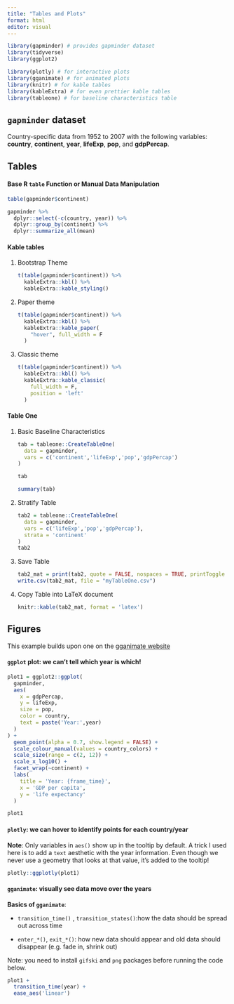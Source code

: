 ```yaml
---
title: "Tables and Plots"
format: html
editor: visual
---
```


```r
library(gapminder) # provides gapminder dataset
library(tidyverse)
library(ggplot2)

library(plotly) # for interactive plots
library(gganimate) # for animated plots
library(knitr) # for kable tables
library(kableExtra) # for even prettier kable tables
library(tableone) # for baseline characteristics table
```

## `gapminder` dataset

Country-specific data from 1952 to 2007 with the following variables: **country**, **continent**, **year**, **lifeExp**, **pop**, and **gdpPercap**.

## Tables

#### Base R `table` Function or Manual Data Manipulation

```r
table(gapminder$continent)
```

```r
gapminder %>%
  dplyr::select(-c(country, year)) %>%
  dplyr::group_by(continent) %>%
  dplyr::summarize_all(mean)
```

#### Kable tables

1.  Bootstrap Theme

    ```r
    t(table(gapminder$continent)) %>%
      kableExtra::kbl() %>%
      kableExtra::kable_styling()
    ```

2.  Paper theme

    ```r
    t(table(gapminder$continent)) %>%
      kableExtra::kbl() %>%
      kableExtra::kable_paper(
        "hover", full_width = F
      )
    ```

3.  Classic theme

    ```r
    t(table(gapminder$continent)) %>%
      kableExtra::kbl() %>%
      kableExtra::kable_classic(
        full_width = F,
        position = 'left'
      )
    ```

#### Table One

1.  Basic Baseline Characteristics

    ```r
    tab = tableone::CreateTableOne(
      data = gapminder,
      vars = c('continent','lifeExp','pop','gdpPercap')
    )

    tab
    ```

    ```r
    summary(tab)
    ```

2.  Stratify Table

    ```r
    tab2 = tableone::CreateTableOne(
      data = gapminder,
      vars = c('lifeExp','pop','gdpPercap'),
      strata = 'continent'
    )
    tab2
    ```

3.  Save Table

    ```r
    tab2_mat = print(tab2, quote = FALSE, nospaces = TRUE, printToggle = FALSE)
    write.csv(tab2_mat, file = "myTableOne.csv")
    ```

4.  Copy Table into LaTeX document

    ```r
    knitr::kable(tab2_mat, format = 'latex')
    ```

## Figures

This example builds upon one on the [gganimate website](https://gganimate.com/)

#### `ggplot` plot: we can't tell which year is which!

```r
plot1 = ggplot2::ggplot(
  gapminder, 
  aes(
    x = gdpPercap, 
    y = lifeExp, 
    size = pop, 
    color = country, 
    text = paste('Year:',year)
  )
) +
  geom_point(alpha = 0.7, show.legend = FALSE) +
  scale_colour_manual(values = country_colors) +
  scale_size(range = c(2, 12)) +
  scale_x_log10() +
  facet_wrap(~continent) +
  labs(
    title = 'Year: {frame_time}', 
    x = 'GDP per capita', 
    y = 'life expectancy'
  )

plot1
```

#### `plotly`: we can hover to identify points for each country/year

**Note**: Only variables in `aes()` show up in the tooltip by default. A trick I used here is to add a `text` aesthetic with the year information. Even though we never use a geometry that looks at that value, it's added to the tooltip!

```r
plotly::ggplotly(plot1)
```

#### `gganimate`: visually see data move over the years

**Basics of `gganimate`**:

-   `transition_time()` , `transition_states()`:how the data should be spread out across time

-   `enter_*()`, `exit_*()`: how new data should appear and old data should disappear (e.g. fade in, shrink out)

Note: you need to install `gifski` and `png` packages before running the code below.

```r
plot1 +
  transition_time(year) +
  ease_aes('linear')
```
